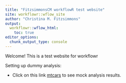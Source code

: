 ```yaml
---
title: "FitzsimmonsCM workflowR test website"
site: workflowr::wflow_site
author: "Christina M. Fitzsimmons"
output:
  workflowr::wflow_html:
    toc: true
editor_options:
  chunk_output_type: console
---
```


Welcome! This is a test website for workflowr

Setting up dummy analysis:

* Click on this link [mtcars](first-analysis.html) to see mock analysis results.
